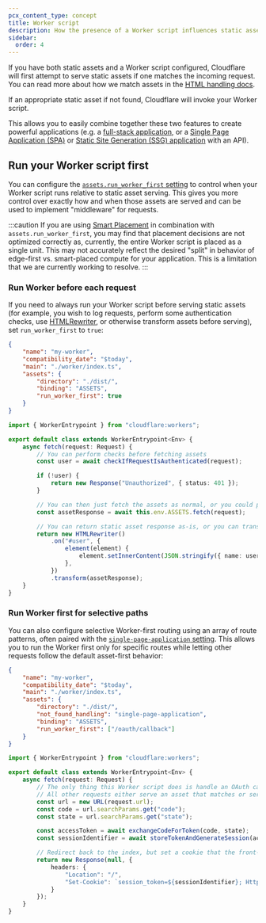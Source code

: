 ```yaml
---
pcx_content_type: concept
title: Worker script
description: How the presence of a Worker script influences static asset routing and the related configuration options.
sidebar:
  order: 4
---
```



If you have both static assets and a Worker script configured, Cloudflare will first attempt to serve static assets if one matches the incoming request. You can read more about how we match assets in the [HTML handling docs](/workers/static-assets/routing/advanced/html-handling/).

If an appropriate static asset if not found, Cloudflare will invoke your Worker script.

This allows you to easily combine together these two features to create powerful applications (e.g. a [full-stack application](/workers/static-assets/routing/full-stack-application/), or a [Single Page Application (SPA)](/workers/static-assets/routing/single-page-application/) or [Static Site Generation (SSG) application](/workers/static-assets/routing/static-site-generation/) with an API).

## Run your Worker script first

You can configure the [`assets.run_worker_first` setting](/workers/static-assets/binding/#run_worker_first) to control when your Worker script runs relative to static asset serving. This gives you more control over exactly how and when those assets are served and can be used to implement "middleware" for requests.

:::caution
If you are using [Smart Placement](/workers/configuration/smart-placement/) in combination with `assets.run_worker_first`, you may find that placement decisions are not optimized correctly as, currently, the entire Worker script is placed as a single unit. This may not accurately reflect the desired "split" in behavior of edge-first vs. smart-placed compute for your application. This is a limitation that we are currently working to resolve.
:::

### Run Worker before each request

If you need to always run your Worker script before serving static assets (for example, you wish to log requests, perform some authentication checks, use [HTMLRewriter](/workers/runtime-apis/html-rewriter/), or otherwise transform assets before serving), set `run_worker_first` to `true`:

<WranglerConfig>

```json
{
	"name": "my-worker",
	"compatibility_date": "$today",
	"main": "./worker/index.ts",
	"assets": {
		"directory": "./dist/",
		"binding": "ASSETS",
		"run_worker_first": true
	}
}
```

</WranglerConfig>

<TypeScriptExample filename="./worker/index.ts">

```ts
import { WorkerEntrypoint } from "cloudflare:workers";

export default class extends WorkerEntrypoint<Env> {
	async fetch(request: Request) {
		// You can perform checks before fetching assets
		const user = await checkIfRequestIsAuthenticated(request);

		if (!user) {
			return new Response("Unauthorized", { status: 401 });
		}

		// You can then just fetch the assets as normal, or you could pass in a custom Request object here if you wanted to fetch some other specific asset
		const assetResponse = await this.env.ASSETS.fetch(request);

		// You can return static asset response as-is, or you can transform them with something like HTMLRewriter
		return new HTMLRewriter()
			.on("#user", {
				element(element) {
					element.setInnerContent(JSON.stringify({ name: user.name }));
				},
			})
			.transform(assetResponse);
	}
}
```
</TypeScriptExample>

### Run Worker first for selective paths

You can also configure selective Worker-first routing using an array of route patterns, often paired with the [`single-page-application` setting](/workers/static-assets/routing/single-page-application/#advanced-routing-control). This allows you to run the Worker first only for specific routes while letting other requests follow the default asset-first behavior:

<WranglerConfig>

```json
{
	"name": "my-worker",
	"compatibility_date": "$today",
	"main": "./worker/index.ts",
	"assets": {
		"directory": "./dist/",
		"not_found_handling": "single-page-application",
		"binding": "ASSETS",
		"run_worker_first": ["/oauth/callback"]
	}
}
```

</WranglerConfig>

<TypeScriptExample filename="./worker/index.ts">

```ts
import { WorkerEntrypoint } from "cloudflare:workers";

export default class extends WorkerEntrypoint<Env> {
	async fetch(request: Request) {
		// The only thing this Worker script does is handle an OAuth callback.
		// All other requests either serve an asset that matches or serve the index.html fallback, without ever hitting this code.
		const url = new URL(request.url);
		const code = url.searchParams.get("code");
		const state = url.searchParams.get("state");

		const accessToken = await exchangeCodeForToken(code, state);
		const sessionIdentifier = await storeTokenAndGenerateSession(accessToken);

		// Redirect back to the index, but set a cookie that the front-end will use.
		return new Response(null, {
			headers: {
				"Location": "/",
				"Set-Cookie": `session_token=${sessionIdentifier}; HttpOnly; Secure; SameSite=Lax; Path=/`
			}
		});
	}
}
```
</TypeScriptExample>
